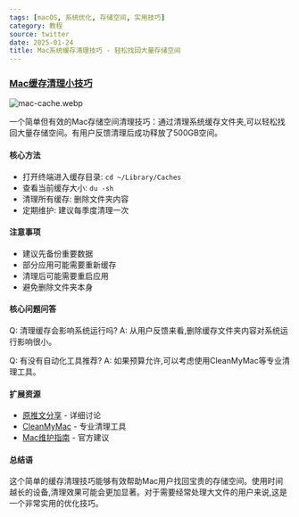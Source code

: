 ```yaml
---
tags: [macOS, 系统优化, 存储空间, 实用技巧]
category: 教程
source: twitter
date: 2025-01-24
title: Mac系统缓存清理技巧 - 轻松找回大量存储空间
---
```


### [Mac缓存清理小技巧](https://twitter-thread.com/t/1884900878735564832)

![mac-cache.webp](https://img.mengpeng.tech/i/2025/02/07/67a59953db363.webp)

一个简单但有效的Mac存储空间清理技巧：通过清理系统缓存文件夹,可以轻松找回大量存储空间。有用户反馈清理后成功释放了500GB空间。

#### 核心方法

- 打开终端进入缓存目录: `cd ~/Library/Caches`
- 查看当前缓存大小: `du -sh`
- 清理所有缓存: 删除文件夹内容
- 定期维护: 建议每季度清理一次

#### 注意事项

- 建议先备份重要数据
- 部分应用可能需要重新缓存
- 清理后可能需要重启应用
- 避免删除文件夹本身

#### 核心问题问答

Q: 清理缓存会影响系统运行吗?
A: 从用户反馈来看,删除缓存文件夹内容对系统运行影响很小。

Q: 有没有自动化工具推荐?
A: 如果预算允许,可以考虑使用CleanMyMac等专业清理工具。

#### 扩展资源

- [原推文分享](https://twitter-thread.com/t/1884900878735564832) - 详细讨论
- [CleanMyMac](https://macpaw.com/cleanmymac) - 专业清理工具
- [Mac维护指南](https://support.apple.com/mac/repair) - 官方建议

#### 总结语

这个简单的缓存清理技巧能够有效帮助Mac用户找回宝贵的存储空间。使用时间越长的设备,清理效果可能会更加显著。对于需要经常处理大文件的用户来说,这是一个非常实用的优化技巧。 